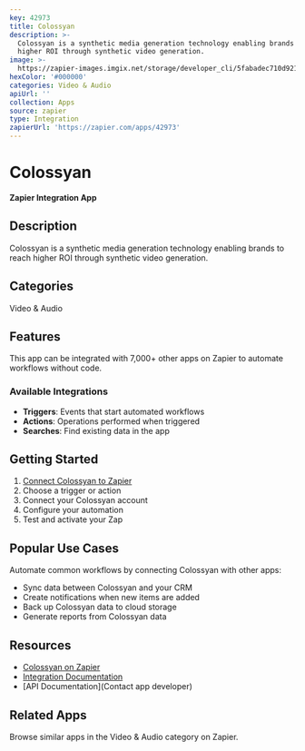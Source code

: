 ```yaml
---
key: 42973
title: Colossyan
description: >-
  Colossyan is a synthetic media generation technology enabling brands to reach
  higher ROI through synthetic video generation.
image: >-
  https://zapier-images.imgix.net/storage/developer_cli/5fabadec710d9217ca11465690202f51.png?auto=format%2Ccompress&ixlib=python-3.0.0&q=50
hexColor: '#000000'
categories: Video & Audio
apiUrl: ''
collection: Apps
source: zapier
type: Integration
zapierUrl: 'https://zapier.com/apps/42973'
---
```

# Colossyan

**Zapier Integration App**

## Description

Colossyan is a synthetic media generation technology enabling brands to reach higher ROI through synthetic video generation.

## Categories

Video & Audio

## Features

This app can be integrated with 7,000+ other apps on Zapier to automate workflows without code.

### Available Integrations

- **Triggers**: Events that start automated workflows
- **Actions**: Operations performed when triggered
- **Searches**: Find existing data in the app

## Getting Started

1. [Connect Colossyan to Zapier](https://zapier.com/apps/42973)
2. Choose a trigger or action
3. Connect your Colossyan account
4. Configure your automation
5. Test and activate your Zap

## Popular Use Cases

Automate common workflows by connecting Colossyan with other apps:

- Sync data between Colossyan and your CRM
- Create notifications when new items are added
- Back up Colossyan data to cloud storage
- Generate reports from Colossyan data

## Resources

- [Colossyan on Zapier](https://zapier.com/apps/42973)
- [Integration Documentation](https://zapier.com/apps/42973/integrations)
- [API Documentation](Contact app developer)

## Related Apps

Browse similar apps in the Video & Audio category on Zapier.
